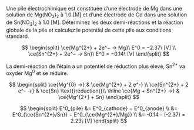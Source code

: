 ::: {.Exercise data-latex=""}

Une pile électrochimique est constituée d'une électrode de Mg dans une solution de Mg(NO~3~)~2~ à 1.0 [M] et d'une électrode de Cd dans une solution de Sn(NO~3~)~2~ à 1.0 [M]. Déterminez les deux demi-réactions et la réaction globale de la pile et calculez le potentiel de cette pile aux conditions standard.

\vspace{\stretch{1}}

:::

::: {.Answer data-latex=""}

$$
\begin{split}
\ce{Mg^{2+} + 2e^− -> Mg}\ E^0 = −2.37\ [V] \\
\ce{Sn^{2+} + 2e^− -> Sn}\ E^0 = −0.14\ [V]
\end{split}
$$

La demi-réaction de l'étain a un potentiel de réduction plus élevé, Sn^2+^ va oxyder Mg^0^ et se réduire.

$$
\begin{split}
\ce{Mg^{0} ->} & \ce{Mg^{2+} + 2 e^-} \\
\ce{Sn^{2+} + 2 e^- ->} & \ce{Sn} \text{(réduction)}\\
\hline
\ce{Mg + Sn^{2+} ->} & \ce{Mg^{2+} + Sn}
\end{split}
$$

$$
\begin{split}
E^0_{pile} &= E^0_{cathode} − E^0_{anode} \\
  &= E^0_{\ce{Sn^{2+}/Sn}} − E^0_{\ce{Mg^{2+}/Mg}} \\
  &= -0.14 - (-2.37) = 2.23\ [V]
\end{split}
$$

:::
